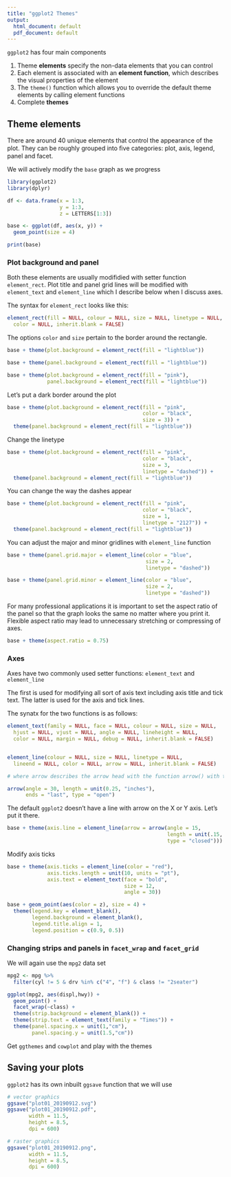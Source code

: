 ```yaml
---
title: "ggplot2 Themes"
output:
  html_document: default
  pdf_document: default
---
```


`ggplot2` has four main components

1. Theme **elements** specify the non-data elements that you can control
2. Each element is associated with an **element function**, which describes the visual properties of the element
3. The `theme()` function which allows you to override the default theme elements by calling element functions
4. Complete **themes**


## Theme elements

There are around 40 unique elements that control the appearance of the plot. They can be roughly grouped into ﬁve categories: plot, axis, legend, panel and facet.

We will actively modify the `base` graph as we progress

```r
library(ggplot2)
library(dplyr)

df <- data.frame(x = 1:3,
                 y = 1:3, 
                 z = LETTERS[1:3])

base <- ggplot(df, aes(x, y)) +
  geom_point(size = 4)

print(base)

```

### Plot background and panel
Both these elements are usually modifidied with setter function `element_rect`. Plot title and panel grid lines will be modified with `element_text` and `element_line` which I describe below when I discuss axes.

The syntax for `element_rect` looks like this:

```r
element_rect(fill = NULL, colour = NULL, size = NULL, linetype = NULL,
  color = NULL, inherit.blank = FALSE)

```

The options `color` and `size` pertain to the border around the rectangle.


```r
base + theme(plot.background = element_rect(fill = "lightblue"))
```

```r

base + theme(panel.background = element_rect(fill = "lightblue"))
```

```r
base + theme(plot.background = element_rect(fill = "pink"),
             panel.background = element_rect(fill = "lightblue"))
```


Let's put a dark border around the plot

```r
base + theme(plot.background = element_rect(fill = "pink", 
                                            color = "black", 
                                            size = 3)) +
  theme(panel.background = element_rect(fill = "lightblue"))
```


Change the linetype

```r
base + theme(plot.background = element_rect(fill = "pink", 
                                            color = "black", 
                                            size = 3, 
                                            linetype = "dashed")) +
  theme(panel.background = element_rect(fill = "lightblue"))
```

You can change the way the dashes appear

```r
base + theme(plot.background = element_rect(fill = "pink", 
                                            color = "black", 
                                            size = 1, 
                                            linetype = "2127")) +
  theme(panel.background = element_rect(fill = "lightblue"))
```


You can adjust the major and minor gridlines with `element_line` function

```r
base + theme(panel.grid.major = element_line(color = "blue", 
                                             size = 2, 
                                             linetype = "dashed"))

```

```r
base + theme(panel.grid.minor = element_line(color = "blue", 
                                             size = 2, 
                                             linetype = "dashed"))

```

For many professional applications it is important to set the aspect ratio of the panel so that the graph looks the same no matter where you print it. Flexible aspect ratio may lead to unnecessary stretching or compressing of axes.

```r

base + theme(aspect.ratio = 0.75)

```



### Axes

Axes have two commonly used setter functions: `element_text` and `element_line`

The first is used for modifying all sort of axis text including axis title and tick text. The latter is used for the axis and tick lines. 

The synatx for the two functions is as follows:

```r

element_text(family = NULL, face = NULL, colour = NULL, size = NULL,
  hjust = NULL, vjust = NULL, angle = NULL, lineheight = NULL,
  color = NULL, margin = NULL, debug = NULL, inherit.blank = FALSE)


element_line(colour = NULL, size = NULL, linetype = NULL,
  lineend = NULL, color = NULL, arrow = NULL, inherit.blank = FALSE)

# where arrow describes the arrow head with the function arrow() with the following syntax

arrow(angle = 30, length = unit(0.25, "inches"),
      ends = "last", type = "open")
```


The default `ggplot2` doesn't have a line with arrow on the X or Y axis. Let's put it there.

```r
base + theme(axis.line = element_line(arrow = arrow(angle = 15, 
                                                    length = unit(.15, "inches"),
                                                    type = "closed")))
```

Modify axis ticks

```r
base + theme(axis.ticks = element_line(color = "red"),
             axis.ticks.length = unit(10, units = "pt"),
             axis.text = element_text(face = "bold", 
                                      size = 12, 
                                      angle = 30))
```

```r
base + geom_point(aes(color = z), size = 4) +
  theme(legend.key = element_blank(),
        legend.background = element_blank(),
        legend.title.align = 1,
        legend.position = c(0.9, 0.5))
```


### Changing strips and panels in `facet_wrap` and `facet_grid`

We will again use the `mpg2` data set

```r
mpg2 <- mpg %>% 
  filter(cyl != 5 & drv %in% c("4", "f") & class != "2seater")
```

```r
ggplot(mpg2, aes(displ,hwy)) +
  geom_point() +
  facet_wrap(~class) +
  theme(strip.background = element_blank()) +
  theme(strip.text = element_text(family = "Times")) +
  theme(panel.spacing.x = unit(1,"cm"), 
        panel.spacing.y = unit(1.5,"cm"))
```

Get `ggthemes` and `cowplot` and play with the themes

## Saving your plots

`ggplot2` has its own inbuilt `ggsave` function that we will use

```r

# vector graphics
ggsave("plot01_20190912.svg")
ggsave("plot01_20190912.pdf",
       width = 11.5, 
       height = 8.5,
       dpi = 600)

# raster graphics 
ggsave("plot01_20190912.png", 
       width = 11.5, 
       height = 8.5,
       dpi = 600)


```



